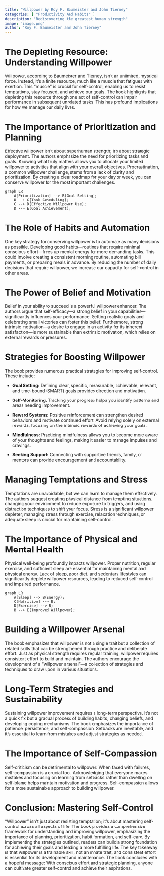 ```yaml
---
title: "Willpower by Roy F. Baumeister and John Tierney"
categories: [ "Productivity And Habits" ]
description: "Rediscovering the greatest human strength"
image: 'image.png'
author: "Roy F. Baumeister and John Tierney"
---
```

# The Depleting Resource: Understanding Willpower

Willpower, according to Baumeister and Tierney, isn't an unlimited, mystical force. Instead, it's a finite resource, much like a muscle that fatigues with exertion.  This "muscle" is crucial for self-control, enabling us to resist temptations, stay focused, and achieve our goals. The book highlights that depleting this resource through one act of self-control can impair performance in subsequent unrelated tasks.  This has profound implications for how we manage our daily lives.

# The Importance of Prioritization and Planning

Effective willpower isn't about superhuman strength; it's about strategic deployment.  The authors emphasize the need for prioritizing tasks and goals.  Knowing what truly matters allows you to allocate your limited willpower to activities that align with your overall objectives.  Procrastination, a common willpower challenge, stems from a lack of clarity and prioritization.  By creating a clear roadmap for your day or week, you can conserve willpower for the most important challenges.

```mermaid
graph LR
    A[Prioritization] --> B(Goal Setting);
    B --> C{Task Scheduling};
    C --> D[Effective Willpower Use];
    D --> E(Goal Achievement);
```

# The Role of Habits and Automation

One key strategy for conserving willpower is to automate as many decisions as possible.  Developing good habits—routines that require minimal conscious effort—frees up mental energy for more demanding tasks. This could involve creating a consistent morning routine, automating bill payments, or preparing meals in advance.  By reducing the number of daily decisions that require willpower, we increase our capacity for self-control in other areas.


#  The Power of Belief and Motivation

Belief in your ability to succeed is a powerful willpower enhancer.  The authors argue that self-efficacy—a strong belief in your capabilities—significantly influences your performance.  Setting realistic goals and celebrating small victories can foster this belief.  Furthermore, strong intrinsic motivation—a desire to engage in an activity for its inherent satisfaction—is more sustainable than extrinsic motivation, which relies on external rewards or pressures.


#  Strategies for Boosting Willpower

The book provides numerous practical strategies for improving self-control. These include:

*   **Goal Setting:** Defining clear, specific, measurable, achievable, relevant, and time-bound (SMART) goals provides direction and motivation.

*   **Self-Monitoring:** Tracking your progress helps you identify patterns and areas needing improvement.

*   **Reward Systems:**  Positive reinforcement can strengthen desired behaviors and motivate continued effort.  Avoid relying solely on external rewards, focusing on the intrinsic rewards of achieving your goals.

*   **Mindfulness:** Practicing mindfulness allows you to become more aware of your thoughts and feelings, making it easier to manage impulses and cravings.

*   **Seeking Support:**  Connecting with supportive friends, family, or mentors can provide encouragement and accountability.


#  Managing Temptations and Stress

Temptations are unavoidable, but we can learn to manage them effectively.  The authors suggest creating physical distance from tempting situations, changing your environment to reduce exposure to triggers, and using distraction techniques to shift your focus.  Stress is a significant willpower depleter; managing stress through exercise, relaxation techniques, or adequate sleep is crucial for maintaining self-control.

#  The Importance of Physical and Mental Health

Physical well-being profoundly impacts willpower.  Proper nutrition, regular exercise, and sufficient sleep are essential for maintaining mental and physical energy.  Lack of sleep, poor diet, and sedentary lifestyles can significantly deplete willpower resources, leading to reduced self-control and impaired performance.

```mermaid
graph LR
    A[Sleep] --> B(Energy);
    C[Nutrition] --> B;
    D[Exercise] --> B;
    B --> E[Improved Willpower];
```


#  Building a Willpower Arsenal

The book emphasizes that willpower is not a single trait but a collection of related skills that can be strengthened through practice and deliberate effort.  Just as physical strength requires regular training, willpower requires consistent effort to build and maintain.  The authors encourage the development of a "willpower arsenal"—a collection of strategies and techniques to draw upon in various situations.


#  Long-Term Strategies and Sustainability

Sustaining willpower improvement requires a long-term perspective.  It's not a quick fix but a gradual process of building habits, changing beliefs, and developing coping mechanisms. The book emphasizes the importance of patience, persistence, and self-compassion.  Setbacks are inevitable, and it's essential to learn from mistakes and adjust strategies as needed.

#  The Importance of Self-Compassion

Self-criticism can be detrimental to willpower.  When faced with failures, self-compassion is a crucial tool. Acknowledging that everyone makes mistakes and focusing on learning from setbacks rather than dwelling on self-blame helps maintain motivation and progress.  Self-compassion allows for a more sustainable approach to building willpower.


#  Conclusion: Mastering Self-Control

"Willpower" isn't just about resisting temptation; it's about mastering self-control across all aspects of life. The book provides a comprehensive framework for understanding and improving willpower, emphasizing the importance of planning, prioritization, habit formation, and self-care.  By implementing the strategies outlined, readers can build a strong foundation for achieving their goals and leading a more fulfilling life.  The key takeaway is that willpower is a trainable skill, not an innate trait, and consistent effort is essential for its development and maintenance.  The book concludes with a hopeful message: With conscious effort and strategic planning, anyone can cultivate greater self-control and achieve their aspirations.

